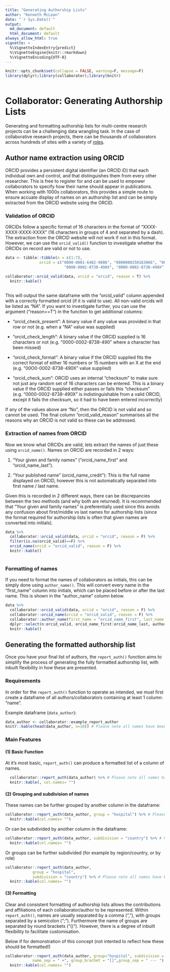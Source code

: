 ```yaml
---
title: "Generating Authorship Lists"
author: "Kenneth McLean"
date: "`r Sys.Date()`"
output:
  md_document: default
  html_document: default
always_allow_html: true
vignette: >
  %\VignetteIndexEntry{predict}
  %\VignetteEngine{knitr::rmarkdown}
  %\VignetteEncoding{UTF-8}
---
```


```r
knitr::opts_chunk$set(collapse = FALSE, warning=F, message=F)
library(dplyr);library(collaborator);library(knitr)
  
```


# Collaborator: Generating Authorship Lists

Generating and formatting authorship lists for multi-centre research projects can be a challenging data wrangling task. In the case of collaborative research projects, there can be thousands of collaborators across hundreds of sites with a variety of [roles](https://doi.org/10.1016/j.ijsu.2017.12.019).


## Author name extraction using ORCID

ORCID provides a persistent digital identifier (an ORCID iD) that each individual own and control, and that distinguishes them from every other researcher. This is free to register for and can be used to empower collaborators to specify how their name should appear in publications. When working with 1000s collaborators, this provides a simple route to ensure accuate display of names on an authorship list and can be simply extracted from the ORCID website using the ORCID. 


### Validation of ORCID

ORCIDs follow a specific format of 16 characters in the format of "XXXX-XXXX-XXXX-XXXX" (16 characters in groups of 4 and separated by a dash). The extraction from the ORCID website will not work if not in this format. However, we can use the `orcid_valid()` function to investigate whether the ORCIDs on record are valid or not to use.

```r
data <- tibble::tibble(n = c(1:7),
               orcid = c("0000-0001-6482-9086", "0000000250183066", "0000-0002-8738-4902",
                          "00O0-0002-8738-490X", "0000-0002-8738-490X", "0000-0002-8738-490", NA))

collaborator::orcid_valid(data, orcid = "orcid", reason = T) %>%
  knitr::kable()
  
```
This will output the same dataframe with the "orcid_valid" column appended with a correctly formatted orcid (if it is valid to use). All non-valid orcids will be listed as "NA". If you want to investigate further, you can use the argument ("reason==T") in the function to get additional columns:

 - "orcid_check_present": A binary value if any value was provided in that row or not (e.g. when a "NA" value was supplied)

 - "orcid_check_length": A binary value if the ORCID supplied is 16 characters or not (e.g. "0000-0002-8738-490" where a character has been missed)
 
 - "orcid_check_format": A binary value if the ORCID supplied fits the correct format of either 16 numbers or 15 numbers with an X at the end (e.g. "00O0-0002-8738-490X" value supplied)

 - "orcid_check_sum": ORCID uses an internal "checksum" to make sure not just any random set of 16 characters can be entered. This is a binary value if the ORCID supplied either passes or fails this "checksum" (e.g. "0000-0002-8738-490X" is indistinguishable from a valid ORCID, except it fails the checksum, so it had to have been entered incorrectly)

If any of the values above are "No", then the ORCID is not valid and so cannot be used. The final column "orcid_valid_reason" summarises all the reasons why an ORCID is not valid so these can be addressed.


### Extraction of names from ORCID

Now we know what ORCIDs are valid, lets extract the names of just these using `orcid_name()`. Names on ORCID are recorded in 2 ways:

1. "Your given and family names" ("orcid_name_first" and "orcid_name_last").

2. "Your published name" (orcid_name_credit"): This is the full name displayed on ORCID, however this is not automatically separated into first name / last name. 

Given this is recorded in 2 different ways, there can be discrepancies between the two methods (and why both are returned). It is recommended that "Your given and family names" is preferentially used since this avoids any confusion about first/middle vs last names for authorship lists (since the format required for authorship lists is often that given names are converted into initials).


```r
data %>%
  collaborator::orcid_valid(data, orcid = "orcid", reason = F) %>%
  filter(is.na(orcid_valid)==F) %>%
  orcid_name(orcid = "orcid_valid", reason = F) %>%
  knitr::kable()
  
```

### Formatting of names

If you need to format the names of collaborators as initials, this can be simply done using `author_name()`. This will convert every name in the "first_name" column into initials, which can be placed before or after the last name. This is shown in the "author_name" column below.

```r
data %>%
  collaborator::orcid_valid(data, orcid = "orcid", reason = F) %>%
  collaborator::orcid_name(orcid = "orcid_valid", reason = F) %>%
  collaborator::author_name(first_name = "orcid_name_first", last_name = "orcid_name_last",position = "left", initial_max=3) %>%
  dplyr::select(n:orcid_valid, orcid_name_first:orcid_name_last, author_name)%>%
  knitr::kable()
```




## Generating the formatted authorship list

Once you have your final list of authors, the `report_auth()` function aims to simplify the process of generating the fully formatted authorship list, with inbuilt flexibility in how these are presented.

### Requirements
In order for the `report_auth()` function to operate as intended, we must first create a dataframe of all authors/collaborators containing at least 1 column: "name".

Example dataframe (`data_author`):
```r

data_author <- collaborator::example_report_author
knitr::kable(head(data_author, n=10)) # Please note all names have been randomly generated
```

### Main Features
#### (1) Basic Function
At it's most basic, `report_auth()` can produce a formatted list of a column of names.
```r
  collaborator::report_auth(data_author) %>% # Please note all names have been randomly generated
  knitr::kable(, col.names= "") 
```

#### (2) Grouping and subdivision of names

These names can be further grouped by another column in the dataframe:
```r
collaborator::report_auth(data_author, group = "hospital") %>% # Please note all names have been randomly generated
  knitr::kable(col.names= "") 
```

Or can be subdivided by another column in the dataframe:
```r

collaborator::report_auth(data_author, subdivision = "country") %>% # Please note all names have been randomly generated
  knitr::kable(col.names= "")
```

Or groups can be further subdivided (for example by region/country, or by role)
```r
collaborator::report_auth(data_author,
            group = "hospital",
            subdivision = "country") %>% # Please note all names have been randomly generated
  knitr::kable(col.names= "")
```

#### (3) Formatting
Clear and consistent formatting of authorship lists allows the contributions and affiliations of each collaborator/author to be represented. Within `report_auth()`, names are usually separated by a comma (","), with groups separated by a semicolon (";"). Furthermore the name of groups are separated by round brackets ("()"). However, there is a degree of inbuilt flexibility to facilitate customisation.

Below if for demonstration of this concept (not intented to reflect how these should be formatted!)


```r
collaborator::report_auth(data_author, group="hospital", subdivision = "country",
            name_sep = " +", group_brachet = "[]",group_sep = " --- ") %>% # Please note all names have been randomly generated
  knitr::kable(col.names= "")
```
